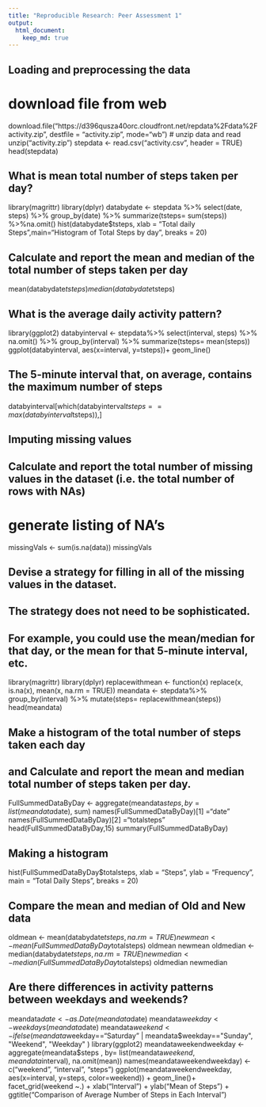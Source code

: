 ```yaml
---
title: "Reproducible Research: Peer Assessment 1"
output: 
  html_document:
    keep_md: true
---
```



## Loading and preprocessing the data
# download file from web
download.file("https://d396qusza40orc.cloudfront.net/repdata%2Fdata%2Factivity.zip", destfile = "activity.zip", mode="wb")
# unzip data and read 
unzip("activity.zip")
stepdata <- read.csv("activity.csv", header = TRUE)
head(stepdata)

## What is mean total number of steps taken per day?
library(magrittr)
library(dplyr)
databydate <- stepdata %>% select(date, steps) %>% group_by(date) %>% summarize(tsteps= sum(steps)) %>%na.omit()
hist(databydate$tsteps, xlab = "Total daily Steps",main="Histogram of Total Steps by day", breaks = 20)

## Calculate and report the mean and median of the total number of steps taken per day
mean(databydate$tsteps)
median(databydate$tsteps)

## What is the average daily activity pattern?
library(ggplot2)
databyinterval <- stepdata%>% select(interval, steps) %>% na.omit() %>% group_by(interval) %>% summarize(tsteps= mean(steps)) 
ggplot(databyinterval, aes(x=interval, y=tsteps))+ geom_line()

## The 5-minute interval that, on average, contains the maximum number of steps
databyinterval[which(databyinterval$tsteps== max(databyinterval$tsteps)),]

## Imputing missing values
## Calculate and report the total number of missing values in the dataset (i.e. the total number of rows with NAs)
# generate listing of NA's
missingVals <- sum(is.na(data))
missingVals

## Devise a strategy for filling in all of the missing values in the dataset. 
## The strategy does not need to be sophisticated. 
## For example, you could use the mean/median for that day, or the mean for that 5-minute interval, etc.
library(magrittr)
library(dplyr)
replacewithmean <- function(x) replace(x, is.na(x), mean(x, na.rm = TRUE))
meandata <- stepdata%>% group_by(interval) %>% mutate(steps= replacewithmean(steps))
head(meandata)

## Make a histogram of the total number of steps taken each day 
## and Calculate and report the mean and median total number of steps taken per day.
FullSummedDataByDay <- aggregate(meandata$steps, by=list(meandata$date), sum)
names(FullSummedDataByDay)[1] ="date"
names(FullSummedDataByDay)[2] ="totalsteps"
head(FullSummedDataByDay,15)
summary(FullSummedDataByDay)

## Making a histogram
hist(FullSummedDataByDay$totalsteps, xlab = "Steps", ylab = "Frequency", main = "Total Daily Steps", breaks = 20)

## Compare the mean and median of Old and New data
oldmean <- mean(databydate$tsteps, na.rm = TRUE)
newmean <- mean(FullSummedDataByDay$totalsteps)
oldmean
newmean
oldmedian <- median(databydate$tsteps, na.rm = TRUE)
newmedian <- median(FullSummedDataByDay$totalsteps)
oldmedian
newmedian

## Are there differences in activity patterns between weekdays and weekends?
meandata$date <- as.Date(meandata$date)
meandata$weekday <- weekdays(meandata$date)
meandata$weekend <- ifelse(meandata$weekday=="Saturday" | meandata$weekday=="Sunday", "Weekend", "Weekday" )
library(ggplot2)
meandataweekendweekday <- aggregate(meandata$steps , by= list(meandata$weekend, meandata$interval), na.omit(mean))
names(meandataweekendweekday) <- c("weekend", "interval", "steps")
ggplot(meandataweekendweekday, aes(x=interval, y=steps, color=weekend)) + geom_line()+
  facet_grid(weekend ~.) + xlab("Interval") + ylab("Mean of Steps") +
  ggtitle("Comparison of Average Number of Steps in Each Interval")